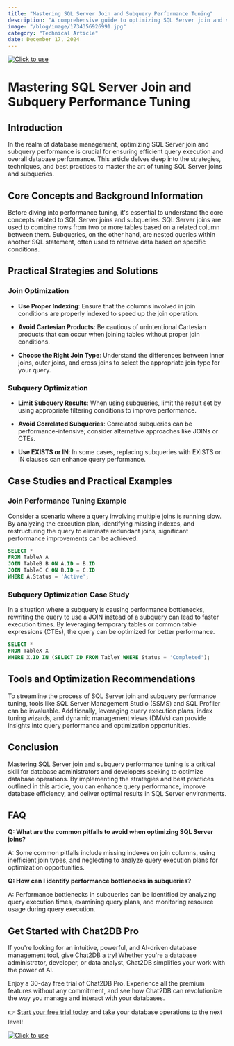 ```yaml
---
title: "Mastering SQL Server Join and Subquery Performance Tuning"
description: "A comprehensive guide to optimizing SQL Server join and subquery performance for enhanced database efficiency."
image: "/blog/image/1734356926991.jpg"
category: "Technical Article"
date: December 17, 2024
---
```

[![Click to use](/image/blog/bg/chat2db1.png)](https://app.chat2db.ai/)
# Mastering SQL Server Join and Subquery Performance Tuning


<Authors date="December 17, 2024">
  <Author name="Aiden Stone" link="https://chat2db.ai" />
</Authors>

## Introduction

In the realm of database management, optimizing SQL Server join and subquery performance is crucial for ensuring efficient query execution and overall database performance. This article delves deep into the strategies, techniques, and best practices to master the art of tuning SQL Server joins and subqueries.

## Core Concepts and Background Information

Before diving into performance tuning, it's essential to understand the core concepts related to SQL Server joins and subqueries. SQL Server joins are used to combine rows from two or more tables based on a related column between them. Subqueries, on the other hand, are nested queries within another SQL statement, often used to retrieve data based on specific conditions.

## Practical Strategies and Solutions

### Join Optimization

- **Use Proper Indexing**: Ensure that the columns involved in join conditions are properly indexed to speed up the join operation.

- **Avoid Cartesian Products**: Be cautious of unintentional Cartesian products that can occur when joining tables without proper join conditions.

- **Choose the Right Join Type**: Understand the differences between inner joins, outer joins, and cross joins to select the appropriate join type for your query.

### Subquery Optimization

- **Limit Subquery Results**: When using subqueries, limit the result set by using appropriate filtering conditions to improve performance.

- **Avoid Correlated Subqueries**: Correlated subqueries can be performance-intensive; consider alternative approaches like JOINs or CTEs.

- **Use EXISTS or IN**: In some cases, replacing subqueries with EXISTS or IN clauses can enhance query performance.

## Case Studies and Practical Examples

### Join Performance Tuning Example

Consider a scenario where a query involving multiple joins is running slow. By analyzing the execution plan, identifying missing indexes, and restructuring the query to eliminate redundant joins, significant performance improvements can be achieved.

```sql
SELECT *
FROM TableA A
JOIN TableB B ON A.ID = B.ID
JOIN TableC C ON B.ID = C.ID
WHERE A.Status = 'Active';
```

### Subquery Optimization Case Study

In a situation where a subquery is causing performance bottlenecks, rewriting the query to use a JOIN instead of a subquery can lead to faster execution times. By leveraging temporary tables or common table expressions (CTEs), the query can be optimized for better performance.

```sql
SELECT *
FROM TableX X
WHERE X.ID IN (SELECT ID FROM TableY WHERE Status = 'Completed');
```

## Tools and Optimization Recommendations

To streamline the process of SQL Server join and subquery performance tuning, tools like SQL Server Management Studio (SSMS) and SQL Profiler can be invaluable. Additionally, leveraging query execution plans, index tuning wizards, and dynamic management views (DMVs) can provide insights into query performance and optimization opportunities.

## Conclusion

Mastering SQL Server join and subquery performance tuning is a critical skill for database administrators and developers seeking to optimize database operations. By implementing the strategies and best practices outlined in this article, you can enhance query performance, improve database efficiency, and deliver optimal results in SQL Server environments.

## FAQ

**Q: What are the common pitfalls to avoid when optimizing SQL Server joins?**

A: Some common pitfalls include missing indexes on join columns, using inefficient join types, and neglecting to analyze query execution plans for optimization opportunities.

**Q: How can I identify performance bottlenecks in subqueries?**

A: Performance bottlenecks in subqueries can be identified by analyzing query execution times, examining query plans, and monitoring resource usage during query execution.


## Get Started with Chat2DB Pro

If you're looking for an intuitive, powerful, and AI-driven database management tool, give Chat2DB a try! Whether you're a database administrator, developer, or data analyst, Chat2DB simplifies your work with the power of AI.

Enjoy a 30-day free trial of Chat2DB Pro. Experience all the premium features without any commitment, and see how Chat2DB can revolutionize the way you manage and interact with your databases.

👉 [Start your free trial today](https://app.chat2db.ai/) and take your database operations to the next level!

[![Click to use](/image/blog/bg/chat2db.jpg)](https://app.chat2db.ai/)